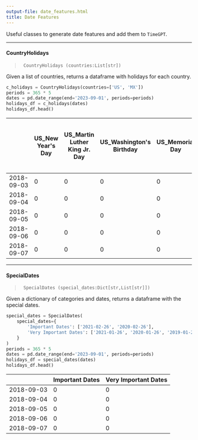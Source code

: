 ```yaml
---
output-file: date_features.html
title: Date Features
---
```



Useful classes to generate date features and add them to `TimeGPT`.

------------------------------------------------------------------------

#### CountryHolidays

> ``` text
>  CountryHolidays (countries:List[str])
> ```

Given a list of countries, returns a dataframe with holidays for each
country.

```python
c_holidays = CountryHolidays(countries=['US', 'MX'])
periods = 365 * 5
dates = pd.date_range(end='2023-09-01', periods=periods)
holidays_df = c_holidays(dates)
holidays_df.head()
```

|            | US_New Year's Day | US_Martin Luther King Jr. Day | US_Washington's Birthday | US_Memorial Day | US_Independence Day | US_Labor Day | US_Columbus Day | US_Veterans Day | US_Veterans Day (Observed) | US_Thanksgiving | ... | MX_Día de la Independencia \[Independence Day\] | MX_Día de la Independencia \[Independence Day\] (Observed) | MX_Día de la Revolución \[Revolution Day\] (Observed) | MX_Día de la Revolución \[Revolution Day\] | MX_Transmisión del Poder Ejecutivo Federal \[Change of Federal Government\] | MX_Transmisión del Poder Ejecutivo Federal \[Change of Federal Government\] (Observed) | MX_Navidad \[Christmas\] | MX_Día de la Constitución \[Constitution Day\] | MX_Año Nuevo \[New Year's Day\] (Observed) | MX_Día del Trabajo \[Labour Day\] (Observed) |
|------------|-------------------|-------------------------------|--------------------------|-----------------|---------------------|--------------|-----------------|-----------------|----------------------------|-----------------|-----|-------------------------------------------------|------------------------------------------------------------|-------------------------------------------------------|--------------------------------------------|-----------------------------------------------------------------------------|----------------------------------------------------------------------------------------|--------------------------|------------------------------------------------|--------------------------------------------|----------------------------------------------|
| 2018-09-03 | 0                 | 0                             | 0                        | 0               | 0                   | 1            | 0               | 0               | 0                          | 0               | ... | 0                                               | 0                                                          | 0                                                     | 0                                          | 0                                                                           | 0                                                                                      | 0                        | 0                                              | 0                                          | 0                                            |
| 2018-09-04 | 0                 | 0                             | 0                        | 0               | 0                   | 0            | 0               | 0               | 0                          | 0               | ... | 0                                               | 0                                                          | 0                                                     | 0                                          | 0                                                                           | 0                                                                                      | 0                        | 0                                              | 0                                          | 0                                            |
| 2018-09-05 | 0                 | 0                             | 0                        | 0               | 0                   | 0            | 0               | 0               | 0                          | 0               | ... | 0                                               | 0                                                          | 0                                                     | 0                                          | 0                                                                           | 0                                                                                      | 0                        | 0                                              | 0                                          | 0                                            |
| 2018-09-06 | 0                 | 0                             | 0                        | 0               | 0                   | 0            | 0               | 0               | 0                          | 0               | ... | 0                                               | 0                                                          | 0                                                     | 0                                          | 0                                                                           | 0                                                                                      | 0                        | 0                                              | 0                                          | 0                                            |
| 2018-09-07 | 0                 | 0                             | 0                        | 0               | 0                   | 0            | 0               | 0               | 0                          | 0               | ... | 0                                               | 0                                                          | 0                                                     | 0                                          | 0                                                                           | 0                                                                                      | 0                        | 0                                              | 0                                          | 0                                            |

------------------------------------------------------------------------

#### SpecialDates

> ``` text
>  SpecialDates (special_dates:Dict[str,List[str]])
> ```

Given a dictionary of categories and dates, returns a dataframe with the
special dates.

```python
special_dates = SpecialDates(
    special_dates={
        'Important Dates': ['2021-02-26', '2020-02-26'],
        'Very Important Dates': ['2021-01-26', '2020-01-26', '2019-01-26']
    }
)
periods = 365 * 5
dates = pd.date_range(end='2023-09-01', periods=periods)
holidays_df = special_dates(dates)
holidays_df.head()
```

|            | Important Dates | Very Important Dates |
|------------|-----------------|----------------------|
| 2018-09-03 | 0               | 0                    |
| 2018-09-04 | 0               | 0                    |
| 2018-09-05 | 0               | 0                    |
| 2018-09-06 | 0               | 0                    |
| 2018-09-07 | 0               | 0                    |

